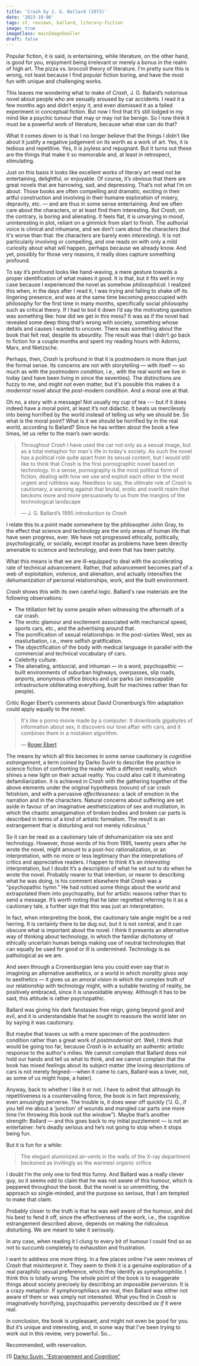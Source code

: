 ```yaml
---
title: 'Crash by J. G. Ballard (1973)'
date: '2023-10-06'
tags: sf, reviews, ballard, literary-fiction
image: true
imageClass: mainImageSmaller
draft: false
---
```

Popular fiction, it is said, is entertaining, while literature, on the other hand, is good for you, enjoyment being irrelevant or merely a bonus in the realm of high art. The pizza vs. broccoli theory of literature. I'm pretty sure this is wrong, not least because I find popular fiction boring, and have the most fun with unique and challenging works.

This leaves me wondering what to make of _Crash_, J. G. Ballard’s notorious novel about people who are sexually aroused by car accidents. I read it a few months ago and didn’t enjoy it, and even dismissed it as a failed experiment in conceptual fiction. But now I find that it’s still lodged in my mind like a psychic tumour that may or may not be benign. So I now think it must be a powerful work of literature, because what else can do that?

What it comes down to is that I no longer believe that the things I didn’t like about it justify a negative judgement on its worth as a work of art. Yes, it is  tedious and repetitive. Yes, it is joyless and repugnant. But it turns out these are the things that make it so memorable and, at least in retrospect, stimulating.

Just on this basis it looks like excellent works of literary art need not be entertaining, delightful, or enjoyable. Of course, it’s obvious that there are great novels that are harrowing, sad, and depressing. That’s not what I’m on about. Those books are often compelling and dramatic, exciting in their artful construction and involving in their humane exploration of misery, depravity, etc. — and are thus in some sense entertaining. And we often care about the characters, or at least find them interesting. But _Crash_, on the contrary, is boring and alienating. It feels flat, it is unvarying in mood, uninteresting in plot, reliant on a gimmick from start to finish. The authorial voice is clinical and inhumane, and we don’t care about the characters (but it's worse than that: the characters are barely even _interesting_). It is not particularly involving or compelling, and one reads on with only a mild curiosity about what will happen, perhaps because we already know. And yet, possibly for those very reasons, it really does capture something profound.

To say it’s profound looks like hand-waving, a mere gesture towards a proper identification of what makes it good. It is that, but it fits well in my case because I experienced the novel as somehow _philosophical_. I realized this when, in the days after I read it, I was trying and failing to shake off its lingering presence, and was at the same time becoming preoccupied with philosophy for the first time in many months, specifically social philosophy such as critical theory. If I had to boil it down I’d say the motivating question was something like: how did we get in this mess? It was as if the novel had revealed some deep thing that’s wrong with society, something whose details and causes I wanted to uncover. There was something about the book that felt real, despite its absurdity. The result was that I didn’t go back to fiction for a couple months and spent my reading hours with Adorno, Marx, and Nietzsche.

Perhaps, then, _Crash_ is profound in that it is postmodern in more than just the formal sense. Its concerns are not with storytelling — with itself — so much as with the postmodern _condition_, i.e., with the real world we live in today (and have been living in since the seventies). The distinctions are fuzzy to me, and might not even matter, but it's possible this makes it a _modernist_ novel about the _post_-modern condition. And a moral one at that.

Oh no, a story with a message! Not usually my cup of tea --- but if it does indeed have a moral point, at least it’s not didactic. It beats us mercilessly into being horrified by the world instead of telling us why we should be. So what _is_ the moral point? What is it we should be horrified by in the real world, according to Ballard? Since he has written about the book a few times, let us refer to the man’s own words:

> Throughout _Crash_ I have used the car not only as a sexual image, but as a total metaphor for man's life in today's society. As such the novel has a political role quite apart from its sexual content, but I would still like to think that _Crash_ is the first pornographic novel based on technology. In a sense, pornography is the most political form of fiction, dealing with how we use and exploit each other in the most urgent and ruthless way. Needless to say, the ultimate role of _Crash_ is cautionary, a warning against that brutal, erotic and overlit realm that beckons more and more persuasively to us from the margins of the technological landscape
>
> — J. G. Ballard’s 1995 introduction to _Crash_

I relate this to a point made somewhere by the philosopher John Gray, to the effect that science and technology are the only areas of human life that have seen progress, ever. We have not progressed ethically, politically, psychologically, or socially, except insofar as problems have been directly amenable to science and technology, and even that has been patchy.

What this means is that we are ill-equipped to deal with the accelerating rate of technical advancement. Rather, that advancement becomes part of a web of exploitation, violence, and alienation, and actually intensifies the dehumanization of personal relationships, work, and the built environment.

_Crash_ shows this with its own careful logic. Ballard's raw materials are the following observations:

* The titillation felt by some people when witnessing the aftermath of a car crash.
* The erotic glamour and excitement associated with mechanical speed, sports cars, etc., and the advertising around that.
* The pornification of sexual relationships: in the post-sixties West, sex as masturbation, i.e., mere selfish gratification.
* The objectification of the body with medical language in parallel with the commercial and technical vocabulary of cars.
* Celebrity culture.
* The alienating, antisocial, and inhuman — in a word, psychopathic — built environments of suburban highways, overpasses, slip roads, airports, anonymous office blocks and car parks (an inescapable infrastructure obliterating everything, built for machines rather than for people).

Critic Roger Ebert’s comments about David Cronenburg’s film adaptation could apply equally to the novel:

> It's like a porno movie made by a computer: It downloads gigabytes of information about sex, it discovers our love affair with cars, and it combines them in a mistaken algorithm.
>
> — [Roger Ebert](https://www.rogerebert.com/reviews/crash-1997)

The means by which all this becomes in some sense cautionary is _cognitive estrangement_, a term coined by Darko Suvin to describe the practice in science fiction of confronting the reader with a different reality, which shines a new light on their actual reality. You could also call it illuminating defamiliarization. It is achieved in _Crash_ with the gathering together of the above elements under the original hypothesis (novum) of car crash fetishism, and with a pervasive _affectlessness_: a lack of emotion in the narration and in the characters. Natural concerns about suffering are set aside in favour of an imaginative aestheticization of sex and mutilation, in which the chaotic amalgamation of broken bodies and broken car parts is described in terms of a kind of artistic formalism. The result is an estrangement that is disturbing and not merely ridiculous.¹

So it can be read as a cautionary tale of dehumanization via sex and technology. However, those words of his from 1995, twenty years after he wrote the novel, might amount to a post-hoc rationalization, or an interpretation, with no more or less legitimacy than the interpretations of critics and appreciative readers. I happen to think it’s an _interesting_ interpretation, but I doubt it’s a description of what he set out to do when he wrote the novel. Probably nearer to that intention, or nearer to describing what he was doing, is his comment elsewhere that _Crash_ was a “psychopathic hymn.” He had noticed some things about the world and extrapolated them into psychopathy, but for artistic reasons rather than to send a message. It’s worth noting that he later regretted referring to it as a cautionary tale, a further sign that this was just an interpretation.

In fact, when interpreting the book, the cautionary tale angle might be a red herring. It is certainly there to be dug out, but it is not central, and it can obscure what is important about the novel. I think it presents an alternative way of thinking about technology, in which the familiar dichotomy of ethically uncertain human beings making use of neutral technologies that can equally be used for good or ill is undermined. Technology is as pathological as we are.

And seen through a Cronenburgian lens you could even say that in imagining an alternative aesthetics, or a world in which _morality gives way_ to aesthetics — it gives us an amoral vision in which the complex truth of our relationship with technology might, with a suitable twisting of reality, be positively embraced, since it is unavoidable anyway. Although it has to be said, this attitude is rather psychopathic.

Ballard was giving his dark fanstasies free reign, going beyond good and evil, and it is understandable that he sought to reassure the world later on by saying it was cautionary.

But maybe that leaves us with a mere specimen of the postmodern condition rather than a great work of _postmodernist art_. Well, I think that would be going too far, because _Crash_ is in actuality an authentic artistic response to the author's milieu. We cannot complain that Ballard does not hold our hands and tell us what to think, and we cannot complain that the book has mixed feelings about its subject matter (the loving descriptions of cars is not merely feigned---when it came to cars, Ballard was a lover, not, as some of us might hope, a hater).

Anyway, back to whether I like it or not. I have to admit that although its repetitiveness is a countervailing force, the book is in fact impressively, even amusingly perverse. The trouble is, it does wear off quickly (“J. G., if you tell me about a ‘junction’ of wounds and mangled car parts one more time I’m throwing this book out the window”). Maybe that’s another strength: Ballard — and this goes back to my initial puzzlement — is not an entertainer: he’s deadly serious and he’s not going to stop when it stops being fun.

But it is fun for a while:

> The elegant aluminized air-vents in the walls of the X-ray department beckoned as invitingly as the warmest organic orifice

I doubt I’m the only one to find this funny. And Ballard was a really clever guy, so it seems odd to claim that he was not aware of this humour, which is peppered throughout the book. But the novel is so unremitting, the approach so single-minded, and the purpose so serious, that I am tempted to make that claim.

Probably closer to the truth is that he was well aware of the humour, and did his best to fend it off, since the effectiveness of the work, i.e., the cognitive estrangement described above, depends on making the ridiculous disturbing. We are meant to take it seriously.

In any case, when reading it I clung to every bit of humour I could find so as not to succumb completely to exhaustion and frustration.

I want to address one more thing. In a few places online I’ve seen reviews of _Crash_ that misinterpret it. They seem to think it is a genuine exploration of a real paraphilic sexual preference, which they identify as _symphorophilia_. I think this is totally wrong. The whole point of the book is to exaggerate things about society precisely by describing an impossible perversion. It is a crazy metaphor. If symphorophiliacs are real, then Ballard was either not aware of them or was simply not interested. What you find in _Crash_ is imaginatively horrifying, psychopathic perversity described _as if_ it were real.

In conclusion, the book is unpleasant, and might not even be good for you. But it’s unique and interesting, and, in some way that I’ve been trying to work out in this review, very powerful. So…

Recommended, with reservation.

(1) [Darko Suvin, “Estrangement and Cognition”](http://strangehorizons.com/non-fiction/articles/estrangement-and-cognition/)